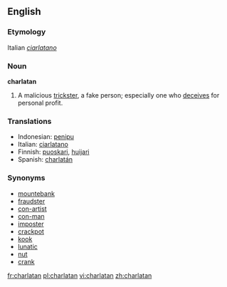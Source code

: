 {{see|charlatán}}

==English==
===Etymology===
Italian ''[[ciarlatano]]''

===Noun===
'''charlatan'''
# A malicious [[trickster]], a fake person; especially one who [[deceives]] for personal profit.

===Translations===
{{top}}
*Indonesian: [[tipu|penipu]]
*Italian: [[ciarlatano]] {{m}}
*Finnish: [[puoskari]], [[huijari]]
*Spanish: [[charlatán]] {{m}}
{{mid}}

{{bottom}}

===Synonyms===
*[[mountebank]]
*[[fraudster]]
*[[con-artist]]
*[[con-man]]
*[[imposter]]
*[[crackpot]]
*[[kook]]
*[[lunatic]]
*[[nut]]
*[[crank]]

[[fr:charlatan]]
[[pl:charlatan]]
[[vi:charlatan]]
[[zh:charlatan]]